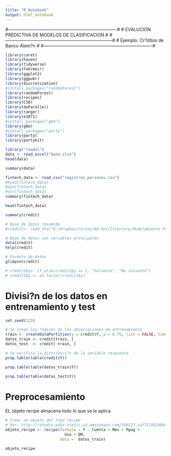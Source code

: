 ```yaml
---
title: "R Notebook"
output: html_notebook
---
```


#-------------------------------------------------------------------------#
# EVALUCION PREDICTIVA DE MODELOS DE CLASIFICACION                        #
# ------------------------------------------------------------------------#
# Ejemplo: Cr?ditos de  Banco Alem?n                                      #
#-------------------------------------------------------------------------#


```r
library(caret)
library(haven)
library(tidyverse)
library(Fahrmeir)
library(ggplot2)
library(ggpubr)
library(discretization)
#install.packages("randomForest")
library(randomForest)
library(recipes)
library(C50)
library(doParallel)
library(ranger)
library(e1071)
#install.packages("gbm")
library(gbm)
#install.packages("party")
library(party)
library(partykit)
```



```r
library("readxl")
data <- read_excel("base.xlsx")
head(data)

```

```r
summary(data)
```

```r
fintech_data <- read.csv("registros_personas.csv")
#head(fintech_data)
#dim(fintech_data)
#str(fintech_data)
summary(fintech_data)
```
```r
head(fintech_data)
```

```r
summary(credit)

```




```r
# Base de datos resumida
#credit2<- read_dta("D:/Dropbox/Cursos/Ad-hoc/Intercorp/Modelamiento Predictivo/Compartido/Datos/credit.dta")

# Base de datos con variables principales
data(credit)
help(credit)

# Formato de datos
glimpse(credit)

# credit2$y<- if_else(credit2$y == 1, "Solvente", "No solvente")
# credit2$y <- as.factor(credit2$y)

```

#################################################
# Divisi?n de los datos en entrenamiento y test #
#################################################

```r

set.seed(123)

# Se crean los ?ndices de las observaciones de entrenamiento
train <- createDataPartition(y = credit$Y, p = 0.75, list = FALSE, times = 1)
datos_train <- credit[train, ]
datos_test  <- credit[-train, ]

```

```r
# Se verifica la distribuci?n de la variable respuesta
prop.table(table(credit$Y))
```
```r
prop.table(table(datos_train$Y))
```
```r
prop.table(table(datos_test$Y))

```
#################################################
# Preprocesamiento                              #
#################################################

EL objeto recipe almacena todo lo que se le aplica

```r
# Crear un objeto del tipo recipe
# Ver: http://rstudio-pubs-static.s3.amazonaws.com/349127_caf711562db44e10a65c1fe0ec74e00c.html
objeto_recipe <- recipe(formula = Y ~ Cuenta + Mes + Ppag +
                          Uso + DM,
                        data =  datos_train)

objeto_recipe

```

